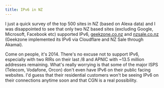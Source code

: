 ```yaml
---
title: IPv6 in NZ
---
```

I just a quick survey of the top 500 sites in NZ (based on Alexa data) and I was disappointed to see that only two NZ based sites (excluding Google, Microsoft, Facebook etc) supported IPv6, [geekzone.co.nz](https://www.geekzone.co.nz) and [nzsale.co.nz](https://www.nzsale.co.nz) (Geekzone implemented its IPv6 via Cloudflare and NZ Sale through Akamai).  

Come on people, it's 2014. There's no excuse not to support IPv6, especially with two RIRs on their last /8 and APNIC with ~13.5 million addresses remaining. What's really worrying is that some of the major ISPS (Telecom, Vodafone, Orcon) don't even have IPv6 on their public facing websites. I'd guess that their residential customers won't be seeing IPv6 on their connections anytime soon and that CGN is a real possibility.  

